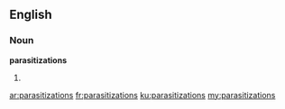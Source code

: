 ==English==

===Noun===
'''parasitizations'''

# {{plural of|[[parasitization]]}}

[[ar:parasitizations]]
[[fr:parasitizations]]
[[ku:parasitizations]]
[[my:parasitizations]]